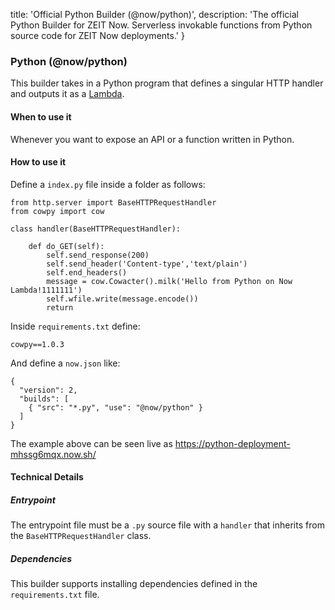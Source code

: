 
  title: 'Official Python Builder (@now/python)',
  description: 'The official Python Builder for ZEIT Now. Serverless invokable functions from Python source code for ZEIT Now deployments.'
}

### Python (@now/python)

This builder takes in a Python program that defines a singular HTTP handler and outputs it as a [Lambda](/docs/v2/deployment/concepts/lambdas).

#### When to use it

Whenever you want to expose an API or a function written in Python.

#### How to use it

Define a `index.py` file inside a folder as follows:

```
from http.server import BaseHTTPRequestHandler
from cowpy import cow

class handler(BaseHTTPRequestHandler):

    def do_GET(self):
        self.send_response(200)
        self.send_header('Content-type','text/plain')
        self.end_headers()
        message = cow.Cowacter().milk('Hello from Python on Now Lambda!1111111')
        self.wfile.write(message.encode())
        return
```

Inside `requirements.txt` define:

```
cowpy==1.0.3
```

And define a `now.json` like:

```
{
  "version": 2,
  "builds": [
    { "src": "*.py", "use": "@now/python" }
  ]
}
```

The example above can be seen live as https://python-deployment-mhssg6mqx.now.sh/

#### Technical Details

##### Entrypoint

The entrypoint file must be a `.py` source file with a `handler` that inherits from the `BaseHTTPRequestHandler` class.

##### Dependencies
This builder supports installing dependencies defined in the `requirements.txt` file.

